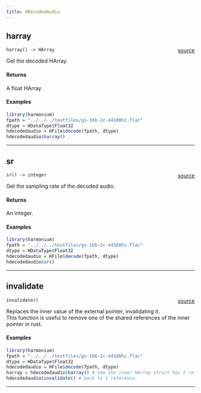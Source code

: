 ```yaml
---
title: HDecodedAudio
---
```


## harray

`harray() -> HArray` <span style="float: right;"> [source](https://github.com/daniellga/harmonium/tree/master/r-harmonium/src/rust/src/hfile.rs#L46) </span> \

Get the decoded HArray.

#### Returns

A float HArray. \

#### Examples

```r
library(harmonium)
fpath = "../../../testfiles/gs-16b-2c-44100hz.flac"
dtype = HDataType$Float32
hdecodedaudio = HFile$decode(fpath, dtype)
hdecodedaudio$harray()

```

_________

## sr

`sr() -> integer` <span style="float: right;"> [source](https://github.com/daniellga/harmonium/tree/master/r-harmonium/src/rust/src/hfile.rs#L74) </span> \

Get the sampling rate of the decoded audio.


#### Returns

An integer. \

#### Examples

```r
library(harmonium)
fpath = "../../../testfiles/gs-16b-2c-44100hz.flac"
dtype = HDataType$Float32
hdecodedaudio = HFile$decode(fpath, dtype)
hdecodedaudio$sr()

```

_________

## invalidate

`invalidate()` <span style="float: right;"> [source](https://github.com/daniellga/harmonium/tree/master/r-harmonium/src/rust/src/hfile.rs#L104) </span> \

Replaces the inner value of the external pointer, invalidating it. \
This function is useful to remove one of the shared references of the inner pointer in rust. \

#### Examples

```r
library(harmonium)
fpath = "../../../testfiles/gs-16b-2c-44100hz.flac"
dtype = HDataType$Float32
hdecodedaudio = HFile$decode(fpath, dtype)
harray = hdecodedaudio$harray() # now the inner HArray struct has 2 references.
hdecodedaudio$invalidate() # back to 1 reference.
```

_________
